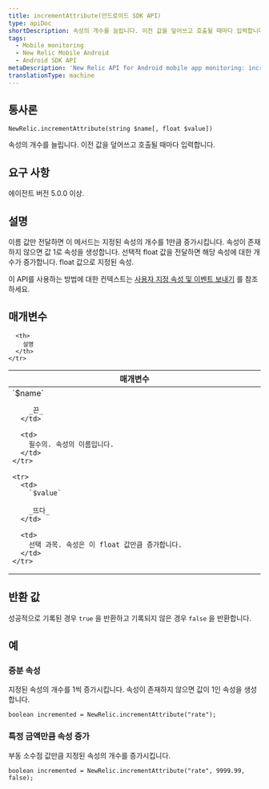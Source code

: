 ```yaml
---
title: incrementAttribute(안드로이드 SDK API)
type: apiDoc
shortDescription: 속성의 개수를 늘립니다. 이전 값을 덮어쓰고 호출될 때마다 입력합니다.
tags:
  - Mobile monitoring
  - New Relic Mobile Android
  - Android SDK API
metaDescription: 'New Relic API for Android mobile app monitoring: increment a custom attribute value.'
translationType: machine
---
```


## 통사론

```
NewRelic.incrementAttribute(string $name[, float $value])
```

속성의 개수를 늘립니다. 이전 값을 덮어쓰고 호출될 때마다 입력합니다.

## 요구 사항

에이전트 버전 5.0.0 이상.

## 설명

이름 값만 전달하면 이 메서드는 지정된 속성의 개수를 1만큼 증가시킵니다. 속성이 존재하지 않으면 값 1로 속성을 생성합니다. 선택적 float 값을 전달하면 해당 속성에 대한 개수가 증가합니다. float 값으로 지정된 속성.

이 API를 사용하는 방법에 대한 컨텍스트는 [사용자 지정 속성 및 이벤트 보내기](/docs/mobile-monitoring/new-relic-mobile-android/install-configure/work-android-sdk-api#attributes-events-insights) 를 참조하세요.

## 매개변수

<table>
  <thead>
    <tr>
      <th width="25%">
        매개변수
      </th>

      <th>
        설명
      </th>
    </tr>
  </thead>

  <tbody>
    <tr>
      <td>
        `$name`

        _끈_
      </td>

      <td>
        필수의. 속성의 이름입니다.
      </td>
    </tr>

    <tr>
      <td>
        `$value`

        _뜨다_
      </td>

      <td>
        선택 과목. 속성은 이 float 값만큼 증가합니다.
      </td>
    </tr>
  </tbody>
</table>

## 반환 값

성공적으로 기록된 경우 `true` 을 반환하고 기록되지 않은 경우 `false` 을 반환합니다.

## 예

### 증분 속성

지정된 속성의 개수를 1씩 증가시킵니다. 속성이 존재하지 않으면 값이 1인 속성을 생성합니다.

```
boolean incremented = NewRelic.incrementAttribute("rate");
```

### 특정 금액만큼 속성 증가

부동 소수점 값만큼 지정된 속성의 개수를 증가시킵니다.

```
boolean incremented = NewRelic.incrementAttribute("rate", 9999.99, false);
```